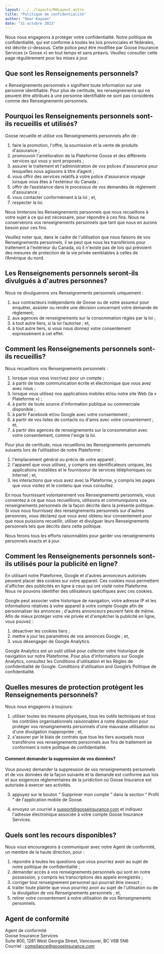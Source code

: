 ```yaml
---
layout: ../../layouts/MdLayout.astro
title: "Politique de confidentialité"
author: "Omar Kaywan"
date: "31 octobre 2023"
---
```


Nous nous engageons à protéger votre confidentialité. Notre politique de confidentialité, qui est conforme à toutes les lois provinciales et fédérales, est décrite ci-dessous. Cette police peut être modifiée par Goose Insurance Services (« Goose ») en tout temps et sans préavis. Veuillez consulter cette page régulièrement pour les mises à jour.

## Que sont les Renseignements personnels?

« Renseignements personnels » signifient toute information sur une personne identifiable. Pour plus de certitude, les renseignements qui ne peuvent être attribués à une personne identifiable ne sont pas considérés comme des Renseignements personnels.

## Pourquoi les Renseignements personnels sont-ils recueillis et utilisés?

Goose recueille et utilise vos Renseignements personnels afin de :

1. faire la promotion, l'offre, la soumission et la vente de produits d'assurance ;
2. promouvoir l'amélioration de la Plateforme Goose et des différents services qui vous y sont proposés ;
3. assurer le traitement et l'administration de vos polices d'assurance pour lesquelles nous agissons à titre d’agent ;
4. vous offrir des services relatifs à votre police d'assurance voyage lorsque vous êtes à l'extérieur du Canada ;
5. offrir de l’assistance dans le processus de vos demandes de règlement d'assurance ;
6. vous contacter conformément à la loi ; et,
7. respecter la loi.

Nous limiterons les Renseignements personnels que nous recueillons à votre sujet à ce qui est nécessaire, pour répondre à ces fins. Nous ne conserverons vos renseignements personnels que tant que nous en aurons besoin pour ces fins.

Veuillez noter que, dans le cadre de l'utilisation que nous faisons de vos Renseignements personnels, il se peut que nous les transférions pour traitement à l'extérieur du Canada, où il n'existe pas de lois qui prévoient des mesures de protection de la vie privée semblables à celles de l’Amérique du nord.

## Les Renseignements personnels seront-ils divulgués à d'autres personnes?

Nous ne divulguerons vos Renseignements personnels uniquement :
1. aux contracteurs indépendants de Goose ou de votre assureur pour enquêter, assister ou rendre une décision concernant votre demande de règlement;
2. aux agences de renseignements sur la consommation régies par la loi ;
3. à tout autre tiers, si la loi l’autorise ; et,
4. à tout autre tiers, si vous nous donnez votre consentement expressément à cet effet.

## Comment les Renseignements personnels sont-ils recueillis?

Nous recueillons vos Renseignements personnels :

1. lorsque vous vous inscrivez pour un compte ;
2. à partir de toute communication écrite et électronique que vous avez avec nous ;
3. lorsque vous utilisez nos applications mobiles et/ou notre site Web (la « Plateforme ») ;
4. à partir de toute source d'information publique ou commerciale disponible ;
5. à partir Facebook et/ou Google avec votre consentement ;
6. à partir de vos listes de contacts ou d'amis avec votre consentement ; et,
7. à partir des agences de renseignements sur la consommation avec votre consentement, comme l'exige la loi.

Pour plus de certitude, nous recueillons les Renseignements personnels suivants lors de l’utilisation de notre Plateforme :
1. l'emplacement général ou précis de votre appareil ;
2. l'appareil que vous utilisez, y compris ses identificateurs uniques, les applications installées et le fournisseur de services téléphoniques ou Internet ; et,
3. les interactions que vous avez avec la Plateforme, y compris les pages que vous visitez et le contenu que vous consultez.

En nous fournissant volontairement vos Renseignements personnels, vous consentez à ce que nous recueillions, utilisions et communiquions vos renseignements personnels de la façon décrite dans la présente politique. Si vous nous fournissez des renseignements personnels sur d'autres personnes, vous déclarez que vous avez obtenu leur consentement pour que nous puissions recueillir, utiliser et divulguer leurs Renseignements personnels tels que décrits dans cette politique.

Nous ferons tous les efforts raisonnables pour garder vos renseignements personnels exacts et à jour.

## Comment les Renseignements personnels sont-ils utilisés pour la publicité en ligne?

En utilisant notre Plateforme, Google et d'autres annonceurs autorisés peuvent placer des cookies sur votre appareil. Ces cookies nous permettent d'afficher des publicités en ligne à ceux qui ont visité notre Plateforme. Nous ne pouvons identifier des utilisateurs spécifiques avec ces cookies.

Google peut associer votre historique de navigation, votre adresse IP et les informations relatives à votre appareil à votre compte Google afin de personnaliser les annonces ; d'autres annonceurs peuvent faire de même. Afin de mieux protéger votre vie privée et d'empêcher la publicité en ligne, vous pouvez :

1. désactiver les cookies tiers ;
2. mettre à jour les paramètres de vos annonces Google ; et,
3. vous désengager de Google Analytics.

Google Analytics est un outil utilisé pour collecter votre historique de navigation sur notre Plateforme. Pour plus d'informations sur Google Analytics, consultez les Conditions d'utilisation et les Règles de confidentialité de Google. Conditions d'utilisation and Google’s Politique de confidentialité.

## Quelles mesures de protection protègent les Renseignements personnels?

Nous nous engageons à toujours:

1. utiliser toutes les mesures physiques, tous les outils techniques et tous les contrôles organisationnels raisonnables à notre disposition pour protéger vos renseignements personnels d'une mauvaise utilisation ou d'une divulgation inappropriée ; et,
2. s'assurer par le biais de contrats que tous les tiers auxquels nous transférons vos renseignements personnels aux fins de traitement se conforment à notre politique de confidentialité.

#### Comment demander la suppression de vos données?
Vous pouvez demander la suppression de vos renseignements personnels et de vos données de la façon suivante et la demande est conforme aux lois et aux exigences réglementaires de la juridiction où Goose Insurance est autorisée à exercer ses activités.

3. appuyez sur le bouton " Supprimer mon compte " dans la section " Profil " de l'application mobile de Goose.

4. envoyez un courriel à support@gooseinsurance.com et indiquez l'adresse électronique associée à votre compte Goose Insurance Services.

## Quels sont les recours disponibles?

Nous vous encourageons à communiquer avec notre Agent de conformité, un membre de la haute direction, pour :

1. répondre à toutes les questions que vous pourriez avoir au sujet de notre politique de confidentialité ;
2. demander accès à vos renseignements personnels qui sont en notre possession, y compris les transcriptions des appels enregistrés ;
3. corriger tout renseignement personnel qui pourrait être inexact ;
4. traiter toute plainte que vous pourriez avoir au sujet de l'utilisation ou de la divulgation de vos Renseignements personnels ; et,
5. retirer votre consentement à notre utilisation de vos Renseignements personnels.

## Agent de conformité

Agent de conformité<br/>
Goose Insurance Services<br/>
Suite 800, 1281 West Georgia Street, Vancouver, BC V6B 5N6<br/>
Courriel : compliance@gooseinsurance.com<br/>

